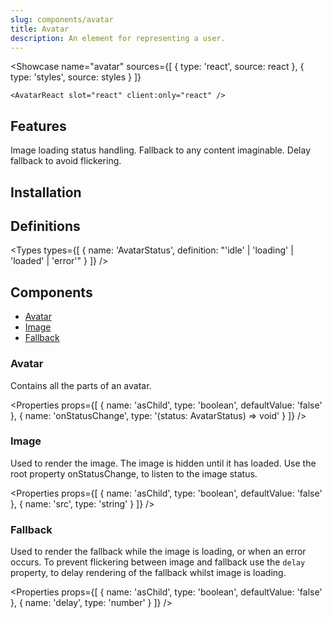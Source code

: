 ```yaml
---
slug: components/avatar
title: Avatar
description: An element for representing a user.
---
```



<Showcase
	name="avatar"
	sources={[
		{ type: 'react', source: react },
		{ type: 'styles', source: styles }
	]}
>
	<AvatarReact slot="react" client:only="react" />
</Showcase>

## Features

<Features>
	<Feature>Image loading status handling.</Feature>
	<Feature>Fallback to any content imaginable.</Feature>
	<Feature>Delay fallback to avoid flickering.</Feature>
</Features>

## Installation

<Installation name="react-avatar" />

## Definitions

<Types
	types={[
		{
			name: 'AvatarStatus',
			definition: "'idle' | 'loading' | 'loaded' | 'error'"
		}
	]}
/>

## Components

-   [Avatar](#avatar)
-   [Image](#image)
-   [Fallback](#fallback)

### Avatar

Contains all the parts of an avatar.

<Properties
	props={[
		{ name: 'asChild', type: 'boolean', defaultValue: 'false' },
		{ name: 'onStatusChange', type: '(status: AvatarStatus) => void' }
	]}
/>

### Image

Used to render the image. The image is hidden until it has loaded. Use the root property onStatusChange, to listen to the image status.

<Properties
	props={[
		{ name: 'asChild', type: 'boolean', defaultValue: 'false' },
		{ name: 'src', type: 'string' }
	]}
/>

### Fallback

Used to render the fallback while the image is loading, or when an error occurs. To prevent flickering between image and fallback use the `delay` property, to delay rendering of the fallback whilst image is loading.

<Properties
	props={[
		{ name: 'asChild', type: 'boolean', defaultValue: 'false' },
		{ name: 'delay', type: 'number' }
	]}
/>
